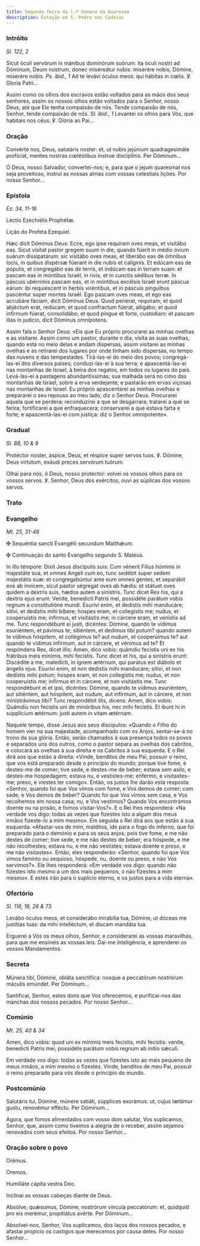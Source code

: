 ```yaml
---
title: Segunda-feira da l.ª Semana da Quaresma
description: Estação em S. Pedro nas Cadeias
---
```


### Intróito

<em>Sl. 122, 2</em>

<div class="side-by-side not-content">

Sicut óculi servórum in mánibus dominórum suórum: ita óculi nostri ad Dóminum, Deum nostrum, donec misereátur nobis: miserére nobis, Dómine, miserére nobis. <em>Ps. ibid., 1</em> Ad te levávi óculos meos: qui hábitas in cœlis. ℣. Gloria Patri...

Assim como os olhos dos escravos estão voltados para as mãos dos seus senhores, assim os nossos olhos estão voltados para o Senhor, nosso Deus, até que Ele tenha compaixão de nós. Tende compaixão de nós, Senhor, tende compaixão de nós. <em>Sl. ibid., 1</em> Levantei os olhos para Vós, que habitais nos céus. ℣. Glória ao Pai...

</div>

### Oração

<div class="side-by-side not-content">

Convérte nos, Deus, salutáris noster: et, ut nobis jejúnium quadragesimále profíciat, mentes nostras cœléstibus ínstrue disciplínis. Per Dóminum...

Ó Deus, nosso Salvador, convertei-nos; e, para que o jejum quaresmal nos seja proveitoso, instruí as nossas almas com vossas celestiais lições. Por nosso Senhor...

</div>

### Epístola

<em>Ez. 34, 11-16</em>

<div class="side-by-side not-content">

Léctio Ezechiélis Prophétæ.

Lição do Profeta Ezequiel.

Hæc dicit Dóminus Deus: Ecce, ego ipse requíram oves meas, et visitábo eas. Sicut vísitat pastor gregem suum in die, quando fúerit in médio óvium suárum dissipatárum: sic visitábo oves meas, et liberábo eas de ómnibus locis, in quibus dispérsæ fúerant in die nubis et calíginis. Et edúcam eas de pópulis, et congregábo eas de terris, et indúcam eas in terram suam: et pascam eas in móntibus Israël, in rivis, et in cunctis sédibus terræ. In páscuis ubérrimis pascam eas, et in móntibus excélsis Israël erunt páscua eárum: ibi requiéscent in herbis viréntibus, et in páscuis pínguibus pascéntur super montes Israël. Ego pascam oves meas, et ego eas accubáre fáciam, dicit Dóminus Deus. Quod períerat, requíram; et quod abjéctum erat, redúcam; et quod confractum fúerat, alligábo; et quod infírmum fúerat, consolidábo; et quod pingue et forte, custódiam: et pascam illas in judício, dicit Dóminus omnípotens.

Assim fala o Senhor Deus: «Eis que Eu próprio procurarei as minhas ovelhas e as visitarei. Assim como um pastor, durante o dia, visita as suas ovelhas, quando está no meio delas e andam dispersas, assim visitarei as minhas ovelhas e as retirarei dos lugares por onde tinham sido dispersas, no tempo das nuvens e das tempestades. Tirá-las-ei do meio dos povos; congregá-las-ei dos diversos países; conduzi-las-ei à sua terra; e apascentá-las-ei nas montanhas de Israel, à beira dos regatos, em todos os lugares do país. Levá-las-ei a pastagens abundantíssimas; sua malhada será no cimo das montanhas de Israel, sobre a erva verdejante; e pastarão em ervas viçosas nas montanhas de Israel. Eu próprio apascentarei as minhas ovelhas e prepararei o seu repouso ao meu lado, diz o Senhor Deus. Procurarei aquela que se perdera; reconduzirei a que se desgarrara; tratarei a que se ferira; fortificarei a que enfraquecera; conservarei a que estava farta e forte; e apascentá-las-ei com justiça: diz o Senhor omnipotente».

</div>

### Gradual

<em>Sl. 88, 10 & 9</em>

<div class="side-by-side not-content">

Protéctor noster, áspice, Deus, et réspice super servos tuos. ℣. Dómine, Deus virtútum, exáudi preces servórum tuórum.

Olhai para nós, ó Deus, nosso protector: volvei os vossos olhos para os vossos servos. ℣. Senhor, Deus dos exércitos, ouvi as súplicas dos vossos servos.

</div>

### Trato


<LinkCard
  href="/missal/quaresma/1Quadp3-3#trato"
  title="Trato Quarta-feira de Cinzas"
/>

### Evangelho

<em>Mt. 25, 31-46</em>

<div class="side-by-side not-content">

<span class="cross text-red-500">✠</span> Sequéntia sancti Evangélii secundum Matthǽum.

<span class="cross text-red-500">✠</span> Continuação do santo Evangelho segundo S. Mateus.

In illo témpore: Dixit Jesus discípulis suis: Cum vénerit Fílius hóminis in majestáte sua, et omnes Angeli cum eo, tunc sedébit super sedem majestátis suæ: et congregabúntur ante eum omnes gentes, et separábit eos ab ínvicem, sicut pastor ségregat oves ab hædis: et státuet oves quidem a dextris suis, hædos autem a sinístris. Tunc dicet Rex his, qui a dextris ejus erunt: Veníte, benedícti Patris mei, possidéte parátum vobis regnum a constitutióne mundi. Esurívi enim, et dedístis mihi manducáre; sitívi, et dedístis mihi bíbere; hospes eram, et collegístis me; nudus, et cooperuístis me; infírmus, et visitástis me; in cárcere eram, et venístis ad me. Tunc respondébunt ei justi, dicéntes: Dómine, quando te vídimus esuriéntem, et pávimus te; sitiéntem, et dedimus tibi potum? quando autem te vídimus hóspitem, et collégimus te? aut nudum, et cooperúimus te? aut quando te vídimus infírmum, aut in cárcere, et vénimus ad te? Et respóndens Rex, dicet illis: Amen, dico vobis: quámdiu fecístis uni ex his frátribus meis mínimis, mihi fecístis. Tunc dicet et his, qui a sinístris erunt: Discédite a me, maledícti, in ignem ætérnum, qui parátus est diábolo et ángelis ejus. Esurívi enim, et non dedístis mihi manducáre; sitívi, et non dedístis mihi potum; hospes eram, et non collegístis me; nudus, et non cooperuístis me; infírmus et in cárcere, et non visitástis me. Tunc respondébunt ei et ipsi, dicéntes: Dómine, quando te vídimus esuriéntem, aut sitiéntem, aut hóspitem, aut nudum, aut infírmum, aut in cárcere, et non ministrávimus tibi? Tunc respondébit illis, dicens: Amen, dico vobis: Quámdiu non fecístis uni de minóribus his, nec mihi fecístis. Et ibunt hi in supplícium ætérnum: justi autem in vitam ætérnam.

Naquele tempo, disse Jesus aos seus discípulos: «Quando o Filho do homem vier na sua majestade, acompanhado com os Anjos, sentar-se-á no trono da sua glória. Então, serão chamados à sua presença todos os povos e separados uns dos outros, como o pastor separa as ovelhas dos cabritos, e colocará as ovelhas à sua direita e os Cabritos à sua esquerda. E o Rei dirá aos que estão à direita: «Vinde, benditos de meu Pai, possuir o reino, que vos está preparado desde o princípio do mundo; porque tive fome, e destes-me de comer; tive sede, e destes-me de beber; estava sem asilo, e destes-me hospedagem; estava nu, e vestistes-me; enfermo, e visitastes-me; preso, e viestes ter comigo». Então, os justos lhe darão esta resposta: «Senhor, quando foi que Vos vimos com fome, e Vos demos de comer; com sede, e Vos demos de beber? Quando foi que Vos vimos sem casa, e Vos recolhemos em nossa casa; nu, e Vos vestimos? Quando Vos encontrámos doente ou na prisão, e fomos visitar-Vos?». E o Rei lhes responderá: «Na verdade vos digo: todas as vezes que fizestes isto a algum dos meus irmãos fizeste-lo a mim mesmo». Em seguida o Rei dirá aos que estão à sua esquerda: «Afastai-vos de mim, malditos, ide para o fogo do inferno, que foi preparado para o demónio e para os seus anjos; pois tive fome, e me não destes de comer; tive sede, e me não destes de beber; era hóspede, e me não recolhestes; estava nu, e me não vestistes; estava doente e preso, e me não visitastes». Então, eles responderão: «Senhor, quando foi que Vos vimos faminto ou sequioso, hóspede, nu, doente ou preso, e não Vos servimos?». Ele lhes responderá: «Em verdade vos digo: quando não fizestes isto mesmo a um dos mais pequenos, o não fizestes a mim mesmo». E estes irão para o suplício eterno, e os justos para a vida eterna».

</div>

### Ofertório

<em>Sl. 118, 18, 26 & 73</em>

<div class="side-by-side not-content">

Levábo óculos meos, et considerábo mirabília tua, Dómine, ut dóceas me justítias tuas: da mihi intelléctum, et discam mandáta tua.

Erguerei a Vós os meus olhos, Senhor, e considerarei as vossas maravilhas, para que me ensineis as vossas leis. Dai-me inteligência, e aprenderei os vossos Mandamentos.

</div>

### Secreta

<div class="side-by-side not-content">

Múnera tibi, Dómine, obláta sanctífica: nosque a peccatórum nostrórum máculis emúndet. Per Dóminum...

Santificai, Senhor, estes dons que Vos oferecemos, e purificai-nos das manchas dos nossos pecados. Por nosso Senhor...

</div>

### Comúnio

<em>Mt. 25, 40 & 34</em>

<div class="side-by-side not-content">

Amen, dico vobis: quod uni ex mínimis meis fecístis, mihi fecístis: veníte, benedícti Patris mei, possidéte parátum vobis regnum ab inítio sǽculi.

Em verdade vos digo: todas as vezes que fizestes isto ao mais pequeno de meus irmãos, a mim mesmo o fizestes. Vinde, benditos de meu Pai, possuir o reino preparado para vós desde o princípio do mundo.

</div>

### Postcomúnio

<div class="side-by-side not-content">

Salutáris tui, Dómine, múnere satiáti, súpplices exorámus: ut, cujus lætámur gustu, renovémur efféctu. Per Dóminum...

Agora, que fomos alimentados com vosso dom salutar, Vos suplicamos, Senhor, que, assim como tivemos a alegria de o receber, assim sejamos renovados com seus efeitos. Por nosso Senhor...

</div>

### Oração sobre o povo

<div class="side-by-side not-content">

<span class="text-red-500 text-center">Orémus.</span>

<span class="text-red-500 text-center">Oremos.</span>

Humiliáte cápita vestra Deo.

Inclinai as vossas cabeças diante de Deus.

Absólve, quǽsumus, Dómine, nostrórum víncula peccatórum: et, quidquid pro eis merémur, propitiátus avérte. Per Dóminum...

Absolvei-nos, Senhor, Vos suplicamos, dos laços dos nossos pecados, e afastai propício os castigos que merecemos por causa deles. Por nosso Senhor...

</div>
